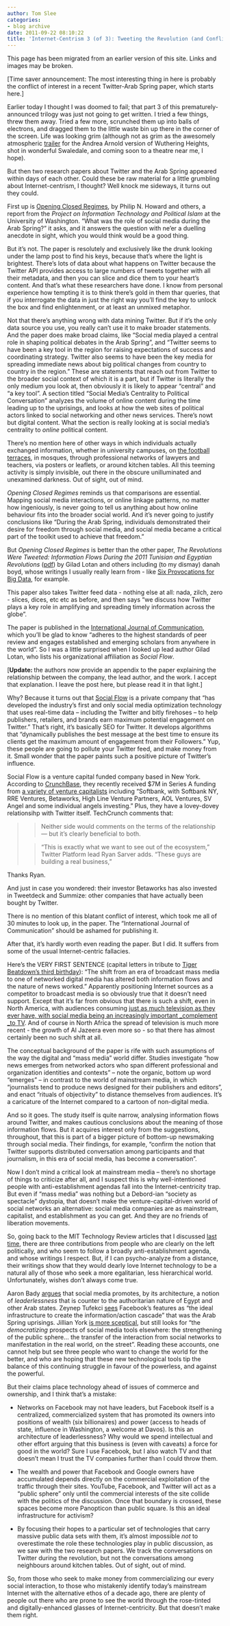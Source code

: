 ```yaml
---
author: Tom Slee
categories:
- blog archive
date: 2011-09-22 08:10:22
title: 'Internet-Centrism 3 (of 3): Tweeting the Revolution (and Conflict of Interest)'
---
```


::: {.callout-note}

This page has been migrated from an earlier version of this site. 
Links and images may be broken.

:::



				

[Time saver announcement: The most interesting thing in here is probably the conflict of interest in a recent Twitter-Arab Spring paper, which starts here.]




Earlier today I thought I was doomed to fail; that part 3 of this  prematurely-announced trilogy was just not going to get written. I  tried a few things, threw them away. Tried a few more, scrunched them  up into balls of electrons, and dragged them to the little waste bin  up there in the corner of the screen. Life was looking grim (although  not as grim as the awesomely atmospheric [trailer](http://t.co/Hpcg7XUD) for the Andrea Arnold  version of Wuthering Heights, shot in wonderful Swaledale, and coming  soon to a theatre near me, I hope).




But then two research papers about Twitter and the Arab Spring  appeared within days of each other. Could these be raw material for a  little grumbling about Internet-centrism, I thought? Well knock me  sideways, it turns out they could.










First up is [Opening Closed Regimes](http://pitpi.org/index.php/2011/09/11/opening-closed-regimes-what-was-the-role-of-social-media-during-the-arab-spring/), by Philip N. Howard and others, a  report from the _Project on Information Technology and Political Islam_ at the University of Washington. "What was the role of social media  during the Arab Spring?" it asks, and it answers the question with  ne'er a duelling anecdote in sight, which you would think would be a  good thing.




But it's not. The paper is resolutely and exclusively like the drunk  looking under the lamp post to find his keys, because that's where the  light is brightest. There's lots of data about what happens on Twitter  because the Twitter API provides access to large numbers of tweets  together with all their metadata, and then you can slice and dice them  to your heart's content. And that's what these researchers have  done. I know from personal experience how tempting it is to think  there's gold in them thar queries, that if you interrogate the data in  just the right way you'll find the key to unlock the box and find  enlightenment, or at least an unmixed metaphor.




Not that there's anything wrong with data mining Twitter. But if it's  the only data source you use, you really can't use it to make broader  statements. And the paper does make broad claims, like "Social media  played a central role in shaping political debates in the Arab  Spring", and "Twitter seems to have been a key tool in the region for  raising expectations of success and coordinating strategy. Twitter  also seems to have been the key media for spreading immediate news  about big political changes from country to country in the region."  These are statements that reach out from Twitter to the broader social  context of which it is a part, but if Twitter is literally the only  medium you look at, then obviously it is likely to appear "central"  and "a key tool". A section titled "Social Media's Centrality to  Political Conversation" analyzes the volume of online content during  the time leading up to the uprisings, and looks at how the web sites  of political actors linked to social networking and other news  services. There's nowt but digital content. What the section is really  looking at is social media's centrality to _online_ political content.




There's no mention here of other ways in which individuals actually  exchanged information, whether in university campuses, on [the football terraces](http://whimsley.typepad.com/whimsley/2011/09/so-three-cheers-for-evgeny-now-back-to-the-mit-review-articles-some-of-which-display-the-very-internet-centrism-that-moroz.html), in mosques, through professional networks of lawyers and  teachers, via posters or leaflets, or around kitchen tables. All this  teeming activity is simply invisible, out there in the obscure  unilluminated and unexamined darkness. Out of sight, out of mind.




_Opening Closed Regimes_ reminds us that comparisons are  essential. Mapping social media interactions, or online linkage  patterns, no matter how ingeniously, is never going to tell us  anything about how online behaviour fits into the broader social  world. And it's never going to justify conclusions like "During the  Arab Spring, individuals demonstrated their desire for freedom through  social media, and social media became a critical part of the toolkit  used to achieve that freedom."













But _Opening Closed Regimes_ is better than the other paper, _The  Revolutions Were Tweeted: Information Flows During the 2011 Tunisian  and Egyptian Revolutions_ ([pdf](http://ijoc.org/ojs/index.php/ijoc/article/viewFile/1246/613)) by Gilad Lotan and others including  (to my dismay) danah boyd, whose writings I usually really learn  from - like [Six Provocations for Big Data](http://papers.ssrn.com/sol3/papers.cfm?abstract_id=1926431), for example.




This paper also takes Twitter feed data - nothing else at  all: nada, zilch, zero - slices, dices, etc etc as before, and then says "we discuss how  Twitter plays a key role in amplifying and spreading timely  information across the globe".




The paper is published in the [International Journal of Communication](http://ijoc.org/),  which you'll be glad to know "adheres to the highest standards of peer  review and engages established and emerging scholars from anywhere in  the world". So I was a little surprised when I looked up lead author  Gilad Lotan, who lists his organizational affiliation as _Social Flow_.




[**Update: **the authors now provide an appendix to the paper explaining the relationship between the company, the lead author, and the work. I accept that explanation. I leave the post here, but please read it in that light.]




Why? Because it turns out that [Social Flow](http://www.socialflow.com/) is a private company that  "has developed the industry's first and only social media optimization  technology that uses real-time data – including the Twitter and bitly  firehoses – to help publishers, retailers, and brands earn maximum  potential engagement on Twitter." That's right, it's basically SEO for  Twitter. It develops algorithms that "dynamically publishes the best  message at the best time to ensure its clients get the maximum amount  of engagement from their Followers."  Yup, these people are going to  pollute your Twitter feed, and make money from it. Small wonder that  the paper paints such a positive picture of Twitter's influence.




Social Flow is a venture capital funded company based in New  York. According to [CrunchBase](http://www.crunchbase.com/company/socialflow), they recently received $7M in Series A  funding from [a variety of venture capitalists](http://techcrunch.com/2011/04/07/socialflow/) including "Softbank,  with Softbank NY, RRE Ventures, Betaworks, High Line Venture Partners,  AOL Ventures, SV Angel and some individual angels investing." Plus,  they have a lovey-dovey relationsihp with Twitter itself. TechCrunch  comments that:




<blockquote>

> 
> Neither side would comments on the terms of the relationship — but  it's clearly beneficial to both.
> 
> 

> 
> "This is exactly what we want to see out of the ecosystem," Twitter  Platform lead Ryan Sarver adds. "These guys are building a real  business,"
> 
> 
</blockquote>




Thanks Ryan.




And just in case you wondered: their investor Betaworks has also  invested in Tweetdeck and Summize: other companies that have actually been  bought by Twitter.




There is no mention of this blatant conflict of interest, which took  me all of 30 minutes to look up, in the paper. The "International  Journal of Communication" should be ashamed for publishing it.




After that, it's hardly worth even reading the paper. But I did. It  suffers from some of the usual Internet-centric fallacies.




Here's the VERY FIRST SENTENCE (capital letters in tribute to [Tiger Beatdown's third birthday](http://tigerbeatdown.com/2011/09/21/tiger-beatdown-birthday-party-spoiler-it-is-just-a-post/)): "The shift from an era of broadcast  mass media to one of networked digital media has altered both  information flows and the nature of news worked." Apparently positioning Internet sources as a competitor to broadcast media is so obviously true that  it doesn't need support. Except that it's far from obvious  that there is such a shift, even in North America, with audiences  consuming [just as much television as they ever have, with social media being an increasingly important _complement _to TV](http://whimsley.typepad.com/whimsley/2011/08/as-tv-goes-online-the-internet-becomes-more-like-tv.html). And of course in  North Africa the spread of television is much more recent - the growth  of Al Jazeera even more so - so that there has almost certainly been  no such shift at all.




The conceptual background of the paper is rife with such  assumptions of the way the digital and "mass media" world  differ. Studies investigate "how news emerges from networked actors  who span different professional and organization identities and  contexts" – note the organic, bottom up word "emerges" – in contrast  to the world of mainstream media, in which "journalists tend to  produce news designed for their publishers and editors", and enact  "rituals of objectivity" to distance themselves from audiences. It's a caricature of the Internet compared to a cartoon of non-digital media.




And so it goes. The study itself is quite narrow, analysing  information flows around Twitter, and makes cautious conclusions about  the meaning of those information flows. But it acquires interest only  from the suggestions, throughout, that this is part of a bigger picture of  bottom-up newsmaking through social media. Their findings, for example, "confirm the  notion that Twitter supports distributed conversation among  participants and that journalism, in this era of social media, has  become a conversation".




Now I don't mind a critical look at mainstream media – there's no  shortage of things to criticize after all, and I suspect this is why  well-intentioned people with anti-establishment agendas fall into the  Internet-centricity trap. But even if "mass media" was nothing but a  Debord-ian "society as spectacle" dystopia, that doesn't make the  venture-capital-driven world of social networks an alternative: social media companies  are as mainstream, capitalist, and establishment as you can get. And  they are no friends of liberation movements.




So, going back to the MIT Technology Review articles that I discussed [last time](http://whimsley.typepad.com/whimsley/2011/09/so-three-cheers-for-evgeny-now-back-to-the-mit-review-articles-some-of-which-display-the-very-internet-centrism-that-moroz.html), there are three contributions from people who are clearly on the left politically, and who seem to follow a broadly anti-establishment agenda, and whose writings I respect. But, if I can psycho-analyze from a distance, their writings show that they would dearly love Internet technology to be a natural ally of those who seek a more egalitarian, less hierarchical world. Unfortunately, wishes don't always come true.













Aaron Bady [argues](http://www.technologyreview.com/blog/guest/27110/) that social media promotes, by its architecture, a notion of _leaderlessness_ that is counter to the authoritarian nature of Egypt and other Arab states. Zeynep Tufekci [sees](http://www.technologyreview.com/blog/guest/27122/) Facebook's features as "the ideal infrastructure to create the information/action cascade" that was the Arab Spring uprisings. Jillian York [is more sceptical](http://www.technologyreview.com/blog/guest/27145/), but still looks for "the _democratizing_ prospects of social media tools elsewhere: the strengthening of the public sphere… the transfer of the interaction from social networks to manifestation in the real world, on the street". Reading these accounts, one cannot help but see three people who want to change the world for the better, and who are hoping that these new technological tools tip the balance of this continuing struggle in favour of the powerless, and against the powerful.




But their claims place technology ahead of issues of commerce and ownership, and I think that's a mistake:






  * Networks on Facebook may not have leaders, but Facebook itself is a centralized, commercialized system that has promoted its owners into positions of wealth (six billionaires) and power (access to heads of state, influence in Washington, a welcome at Davos). Is this an architecture of leaderlessness? Why would we spend intellectual and other effort arguing that this business is (even with caveats) a force for good in the world? Sure I use Facebook, but I also watch TV and that doesn't mean I trust the TV companies further than I could throw them.


  * The wealth and power that Facebook and Google owners have accumulated depends directly on the commercial exploitation of the traffic through their sites. YouTube, Facebook, and Twitter will act as a "public sphere" only until the commercial interests of the site collide with the politics of the discussion. Once that boundary is crossed, these spaces become more Panopticon than public square. Is this an ideal infrastructure for activism?


  * By focusing their hopes to a particular set of technologies that carry massive public data sets with them, it's almost impossible _not_ to overestimate the role these technologies play in public discussion, as we saw with the two research papers. We track the conversations on Twitter during the revolution, but not the conversations among neighbours around kitchen tables. Out of sight, out of mind.




So, from those who seek to make money from commercializing our every social interaction, to those who mistakenly identify today's mainstream Internet with the alternative ethos of a decade ago, there are plenty of people out there who are prone to see the world through the rose-tinted and digitally-enhanced glasses of Internet-centricity. But that doesn't make them right.











		
